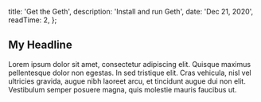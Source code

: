 
  title: 'Get the Geth',
  description: 'Install and run Geth',
  date: 'Dec 21, 2020',
  readTime: 2,
};


## My Headline

Lorem ipsum dolor sit amet, consectetur adipiscing elit. Quisque maximus pellentesque dolor non egestas. In sed tristique elit. Cras vehicula, nisl vel ultricies gravida, augue nibh laoreet arcu, et tincidunt augue dui non elit. Vestibulum semper posuere magna, quis molestie mauris faucibus ut.
